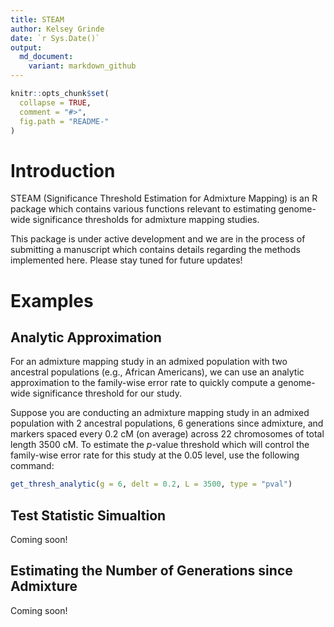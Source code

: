 ```yaml
---
title: STEAM
author: Kelsey Grinde
date: `r Sys.Date()`
output:
  md_document:
    variant: markdown_github
---
```


<!-- README.md is generated from README.Rmd. Please edit that file -->

```r
knitr::opts_chunk$set(
  collapse = TRUE,
  comment = "#>",
  fig.path = "README-"
)
```

# Introduction

STEAM (Significance Threshold Estimation for Admixture Mapping) is an R package which contains various functions relevant to estimating genome-wide significance thresholds for admixture mapping studies. 

This package is under active development and we are in the process of submitting a manuscript which contains details regarding the methods implemented here. Please stay tuned for future updates!

# Examples

## Analytic Approximation

For an admixture mapping study in an admixed population with two ancestral populations (e.g., African Americans), we can use an analytic approximation to the family-wise error rate to quickly compute a genome-wide significance threshold for our study. 

Suppose you are conducting an admixture mapping study in an admixed population with 2 ancestral populations, 6 generations since admixture, and markers spaced every 0.2 cM (on average) across 22 chromosomes of total length 3500 cM. To estimate the *p*-value threshold which will control the family-wise error rate for this study at the 0.05 level, use the following command:

```r
get_thresh_analytic(g = 6, delt = 0.2, L = 3500, type = "pval")
```

## Test Statistic Simualtion

Coming soon!

## Estimating the Number of Generations since Admixture

Coming soon!
